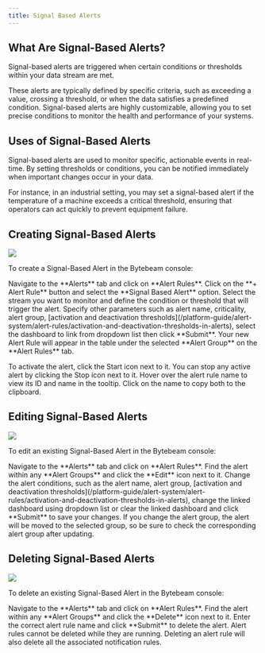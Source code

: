 ```yaml
---
title: Signal Based Alerts
---
```


## What Are Signal-Based Alerts?
Signal-based alerts are triggered when certain conditions or thresholds within your data stream are met. 

These alerts are typically defined by specific criteria, such as exceeding a value, crossing a threshold, or when the data satisfies a predefined condition. Signal-based alerts are highly customizable, allowing you to set precise conditions to monitor the health and performance of your systems.

## Uses of Signal-Based Alerts
Signal-based alerts are used to monitor specific, actionable events in real-time. By setting thresholds or conditions, you can be notified immediately when important changes occur in your data.

For instance, in an industrial setting, you may set a signal-based alert if the temperature of a machine exceeds a critical threshold, ensuring that operators can act quickly to prevent equipment failure.

## Creating Signal-Based Alerts

![](https://usercontent.clueso.io/1f4455e0-789e-4beb-8cd9-4dac96bc47e4/11ab834c-dbf9-4e67-ae66-64e087292952/2175255f-5fc9-4c47-8762-e6e8b50af599/images/f4347223-8b34-49bd-993b-0bdab9f9747f.gif)

To create a Signal-Based Alert in the Bytebeam console:

<Steps> 
<Step title="Access Alert Rules"> Navigate to the **Alerts** tab and click on **Alert Rules**. </Step> 
<Step title="Initiate Creation"> Click on the **+ Alert Rule** button and select the **Signal Based Alert** option. </Step> 
<Step title="Fill Details"> Select the stream you want to monitor and define the condition or threshold that will trigger the alert. Specify other parameters such as alert name, criticality, alert group, [activation and deactivation thresholds](/platform-guide/alert-system/alert-rules/activation-and-deactivation-thresholds-in-alerts), select the dashboard to link from dropdown list then click **Submit**. </Step> 
</Steps>
Your new Alert Rule will appear in the table under the selected **Alert Group** on the **Alert Rules** tab.

<Note>To activate the alert, click the Start icon next to it.</Note>
<Note>You can stop any active alert by clicking the Stop icon next to it.</Note>
<information>Hover over the alert rule name to view its ID and name in the tooltip. Click on the name to copy both to the clipboard.</information>

## Editing Signal-Based Alerts

![](https://usercontent.clueso.io/1f4455e0-789e-4beb-8cd9-4dac96bc47e4/11ab834c-dbf9-4e67-ae66-64e087292952/2175255f-5fc9-4c47-8762-e6e8b50af599/images/7ed124b0-acc0-42bb-9530-284bcf49d947.gif)

To edit an existing Signal-Based Alert in the Bytebeam console:

<Steps> 
<Step title="Access Alert Rules"> Navigate to the **Alerts** tab and click on **Alert Rules**. </Step> 
<Step title="Initiate Edit"> Find the alert within any **Alert Groups** and click the **Edit** icon next to it. </Step> 
<Step title="Modify Details"> Change the alert conditions, such as the alert name, alert group, [activation and deactivation thresholds](/platform-guide/alert-system/alert-rules/activation-and-deactivation-thresholds-in-alerts), change the linked dashboard using dropdown list or clear the linked dashboard and click **Submit** to save your changes. </Step> 
</Steps>
<Note>If you change the alert group, the alert will be moved to the selected group, so be sure to check the corresponding alert group after updating.</Note>

## Deleting Signal-Based Alerts

![](https://usercontent.clueso.io/1f4455e0-789e-4beb-8cd9-4dac96bc47e4/11ab834c-dbf9-4e67-ae66-64e087292952/2175255f-5fc9-4c47-8762-e6e8b50af599/images/46e36b8d-7fed-47c8-9cc7-2a874468dfd1.gif)

To delete an existing Signal-Based Alert in the Bytebeam console:

<Steps> 
<Step title="Access Alert Rules"> Navigate to the **Alerts** tab and click on **Alert Rules**. </Step> 
<Step title="Initiate Deletion"> Find the alert within any **Alert Groups** and click the **Delete** icon next to it. </Step> 
<Step title="Confirm Deletion"> Enter the correct alert rule name and click **Submit** to delete the alert. </Step> 
</Steps>
<Note>Alert rules cannot be deleted while they are running.</Note>
<Warning>Deleting an alert rule will also delete all the associated notification rules.</Warning>